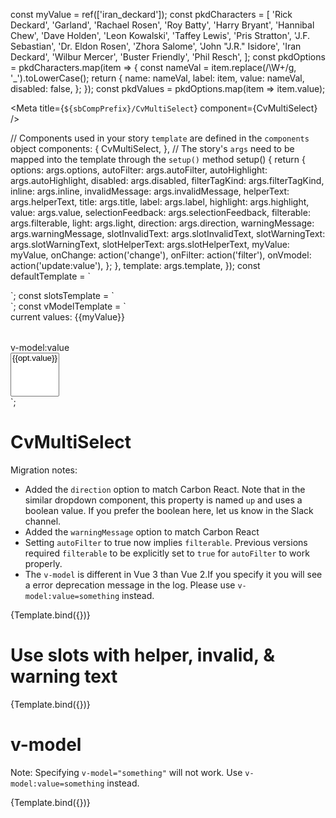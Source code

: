const myValue = ref(['iran_deckard']);
const pkdCharacters = [
  'Rick Deckard',
  'Garland',
  'Rachael Rosen',
  'Roy Batty',
  'Harry Bryant',
  'Hannibal Chew',
  'Dave Holden',
  'Leon Kowalski',
  'Taffey Lewis',
  'Pris Stratton',
  'J.F. Sebastian',
  'Dr. Eldon Rosen',
  'Zhora Salome',
  'John "J.R." Isidore',
  'Iran Deckard',
  'Wilbur Mercer',
  'Buster Friendly',
  'Phil Resch',
];
const pkdOptions = pkdCharacters.map(item => {
  const nameVal = item.replace(/\W+/g, '_').toLowerCase();
  return {
    name: nameVal,
    label: item,
    value: nameVal,
    disabled: false,
  };
});
const pkdValues = pkdOptions.map(item => item.value);

<Meta title={`${sbCompPrefix}/CvMultiSelect`} component={CvMultiSelect} />

  // Components used in your story `template` are defined in the `components` object
  components: {
    CvMultiSelect,
  },
  // The story's `args` need to be mapped into the template through the `setup()` method
  setup() {
    return {
      options: args.options,
      autoFilter: args.autoFilter,
      autoHighlight: args.autoHighlight,
      disabled: args.disabled,
      filterTagKind: args.filterTagKind,
      inline: args.inline,
      invalidMessage: args.invalidMessage,
      helperText: args.helperText,
      title: args.title,
      label: args.label,
      highlight: args.highlight,
      value: args.value,
      selectionFeedback: args.selectionFeedback,
      filterable: args.filterable,
      light: args.light,
      direction: args.direction,
      warningMessage: args.warningMessage,
      slotInvalidText: args.slotInvalidText,
      slotWarningText: args.slotWarningText,
      slotHelperText: args.slotHelperText,
      myValue: myValue,
      onChange: action('change'),
      onFilter: action('filter'),
      onVmodel: action('update:value'),
    };
  },
  template: args.template,
});
const defaultTemplate = `
  <div :style="{width: '19rem', paddingTop: direction==='top' ? '90px' : undefined}">
  <cv-multi-select
  :autoFilter="autoFilter"
  :autoHighlight="autoHighlight"
  :direction="direction"
  :disabled="disabled"
  :filterable="filterable"
  :filterTagKind="filterTagKind"
  :helperText="helperText"
  :highlight="highlight"
  :inline="inline"
  :invalidMessage="invalidMessage"
  :label="label"
  :light="light"
  :options="options"
  :selectionFeedback="selectionFeedback"
  :title="title"
  :value="value"
  :warningMessage="warningMessage"
  @change="onChange"
  @filter="onFilter"
  >
  </cv-multi-select>
  </div>
`;
const slotsTemplate = `
  <div :style="{width: '19rem'}">
  <cv-multi-select
  :label="label"
  :options="options"
  :title="title"
  @change="onChange"
  @filter="onFilter"
  >
    <template v-if="slotInvalidText" v-slot:invalid-message>That is <span style="font-weight:900">NOT</span> a replicant</template>
    <template v-if="slotWarningText" v-slot:warning-message>Are you sure that is a <span style="font-variant-caps: petite-caps;">Replicant</span></template>
    <template v-if="slotHelperText" v-slot:helper-text>Help Rick Deckard <span style="font-variant: small-caps;">“retire”</span> rogue androids</template>
  </cv-multi-select>
  </div>
`;
const vModelTemplate = `
  <div :style="{width: '19rem'}">
  <div>current values: {{myValue}} </div>
  <cv-multi-select
  :label="label"
  :options="options"
  :title="title"
  v-model:value="myValue"
  @change="onChange"
  @filter="onFilter"
  >
  </cv-multi-select>
  <div style="margin-top:2rem">
    <div>v-model:value</div>
    <select name="cars" id="cars" v-model="myValue" multiple>
      <option v-for="opt in options" :key="opt.value" :value="opt.value">{{opt.value}}</option>
    </select>
  </div>
  </div>
`;

# CvMultiSelect

Migration notes:

- Added the `direction` option to match Carbon React. Note that in the similar dropdown component,
  this property is named `up` and uses a boolean value. If you prefer the boolean here,
  let us know in the Slack channel.
- Added the `warningMessage` option to match Carbon React
- Setting `autoFilter` to true now implies `filterable`. Previous versions required `filterable` to
  be explicitly set to `true` for `autoFilter` to work properly.
- The `v-model` is different in Vue 3 than Vue 2.If you specify it you will see a error deprecation message in the log.
  Please use `v-model:value=something` instead.

<Canvas>
  <Story
    name="Default"
    parameters={{
      controls: {
        exclude: [
          'change',
          'filter',
          'helper-text',
          'invalid-message',
          'modelValue',
          'template',
          'update:modelValue',
          'update:value',
          'warning-message',
        ],
      },
      docs: { source: { code: defaultTemplate } },
    }}
    args={{
      template: defaultTemplate,
      options: pkdOptions,
      light: false,
      label: 'Choose replicants',
      helperText: 'Do Androids Dream of Electric Sheep?',
      title: 'Characters',
    }}
    argTypes={{
      filterTagKind: {
        control: 'select',
        default: 'high-contrast',
        options: tagKinds,
      },
      highlight: {
        control: 'select',
        default: undefined,
        options: ['', ...pkdValues],
      },
      selectionFeedback: {
        control: 'select',
        default: 'top-after-reopen',
        options: selectionFeedbackOptions,
        table: { defaultValue: { summary: 'top-after-reopen' } },
      },
      light: {
        description: '`true` to use the light version.',
        table: { category: 'props', defaultValue: { summary: false } },
      },
      direction: {
        control: 'select',
        default: 'bottom',
        options: DIRECTIONS,
        table: { defaultValue: { summary: 'bottom' } },
      },
      options: {
        description: `options in the form [{ label: '', value: '', name: '', disabled: false}]`,
        control: 'inline-radio',
        options: [],
      },
      value: {
        control: 'multi-select',
        options: pkdValues,
      },
    }}
  >
    {Template.bind({})}
  </Story>
</Canvas>

# Use slots with helper, invalid, & warning text

<Canvas>
  <Story
    name="Slots"
    parameters={{
      controls: {
        exclude: [
          'autoFilter',
          'autoHighlight',
          'change',
          'direction',
          'disabled',
          'filter',
          'filterTagKind',
          'filterable',
          'helper-text',
          'helperText',
          'highlight',
          'inline',
          'invalid-message',
          'invalidMessage',
          'light',
          'modelValue',
          'options',
          'selectionFeedback',
          'template',
          'update:modelValue',
          'update:value',
          'value',
          'warning-message',
          'warningMessage',
        ],
      },
      docs: { source: { code: slotsTemplate } },
    }}
    args={{
      template: slotsTemplate,
      options: pkdOptions,
      label: 'Choose replicants',
      title: 'Characters',
      slotInvalidText: false,
      slotWarningText: false,
      slotHelperText: true,
    }}
    argTypes={{}}
  >
    {Template.bind({})}
  </Story>
</Canvas>

# v-model

Note: Specifying `v-model="something"` will not work. Use `v-model:value=something` instead.

<Canvas>
  <Story
    name="v-model"
    parameters={{
      controls: {
        exclude: [
          'autoFilter',
          'autoHighlight',
          'change',
          'direction',
          'disabled',
          'filter',
          'filterTagKind',
          'filterable',
          'helper-text',
          'helperText',
          'highlight',
          'inline',
          'invalid-message',
          'invalidMessage',
          'light',
          'modelValue',
          'options',
          'selectionFeedback',
          'template',
          'update:modelValue',
          'update:value',
          'value',
          'warning-message',
          'warningMessage',
        ],
      },
      docs: { source: { code: vModelTemplate } },
    }}
    args={{
      template: vModelTemplate,
      options: pkdOptions,
      light: false,
      label: 'Choose replicants',
      helperText: 'Do Androids Dream of Electric Sheep?',
      title: 'Characters',
    }}
    argTypes={{
      options: {
        description: `options in the form [{ label: '', value: '', name: '', disabled: false}]`,
        control: 'inline-radio',
        options: [],
      },
      value: {
        control: 'multi-select',
        options: pkdValues,
      },
    }}
  >
    {Template.bind({})}
  </Story>
</Canvas>
